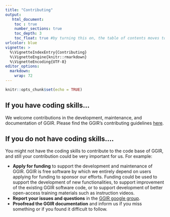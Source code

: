 ```yaml
---
title: "Contributing"
output:
   html_document:
    toc : true
    number_sections: true
    toc_depth: 3
    toc_float: true #by turning this on, the table of contents moves to the left of the page.
urlcolor: blue
vignette: >
  %\VignetteIndexEntry{Contributing}
  %\VignetteEngine{knitr::rmarkdown}
  %\VignetteEncoding{UTF-8}
editor_options:
  markdown:
    wrap: 72
---
```


```r
knitr::opts_chunk$set(echo = TRUE)
```


## If you have coding skills…

We welcome contributions in the development, maintenance, and documentation of GGIR. Please find the GGIR’s contributing guidelines [here](https://github.com/wadpac/GGIR/blob/master/CONTRIBUTING.md).

## If you do not have coding skills….

You might not have the coding skills to contribute to the code base of GGIR, and still your contribution could be very important for us. For example: 

- **Apply for funding** to support the development and maintenance of GGIR. GGIR is free software by which we entirely depend on users applying for funding to sponsor our efforts. Funding could be used to support the development of new functionalities, to support improvement of the existing GGIR software code, or to support development of better open-access training materials such as instruction videos.
-	**Report your issues and questions** in the [GGIR google group](https://groups.google.com/g/RpackageGGIR).
-	**Proofread the GGIR documentation** and inform us if you miss something or if you found it difficult to follow.

